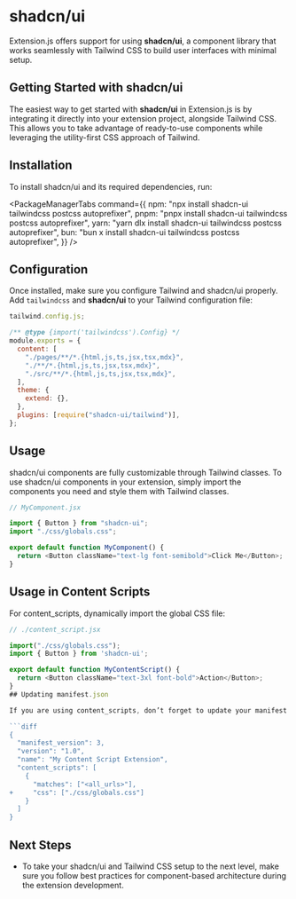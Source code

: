 
<AvatarImage icon="shadcnui" />

# shadcn/ui

Extension.js offers support for using **shadcn/ui**, a component library that works seamlessly with Tailwind CSS to build user interfaces with minimal setup.

## Getting Started with shadcn/ui

The easiest way to get started with **shadcn/ui** in Extension.js is by integrating it directly into your extension project, alongside Tailwind CSS. This allows you to take advantage of ready-to-use components while leveraging the utility-first CSS approach of Tailwind.

## Installation

To install shadcn/ui and its required dependencies, run:

<PackageManagerTabs
  command={{
    npm: "npx install shadcn-ui tailwindcss postcss autoprefixer",
    pnpm: "pnpx install shadcn-ui tailwindcss postcss autoprefixer",
    yarn: "yarn dlx install shadcn-ui tailwindcss postcss autoprefixer",
    bun: "bun x install shadcn-ui tailwindcss postcss autoprefixer",
  }}
/>

## Configuration

Once installed, make sure you configure Tailwind and shadcn/ui properly. Add `tailwindcss` and **shadcn/ui** to your Tailwind configuration file:

```js
tailwind.config.js;

/** @type {import('tailwindcss').Config} */
module.exports = {
  content: [
    "./pages/**/*.{html,js,ts,jsx,tsx,mdx}",
    "./**/*.{html,js,ts,jsx,tsx,mdx}",
    "./src/**/*.{html,js,ts,jsx,tsx,mdx}",
  ],
  theme: {
    extend: {},
  },
  plugins: [require("shadcn-ui/tailwind")],
};
```

## Usage

shadcn/ui components are fully customizable through Tailwind classes. To use shadcn/ui components in your extension, simply import the components you need and style them with Tailwind classes.

```js
// MyComponent.jsx

import { Button } from "shadcn-ui";
import "./css/globals.css";

export default function MyComponent() {
  return <Button className="text-lg font-semibold">Click Me</Button>;
}
```

## Usage in Content Scripts

For content_scripts, dynamically import the global CSS file:

````js
// ./content_script.jsx

import("./css/globals.css");
import { Button } from 'shadcn-ui';

export default function MyContentScript() {
  return <Button className="text-3xl font-bold">Action</Button>;
}
## Updating manifest.json

If you are using content_scripts, don’t forget to update your manifest.json:

```diff
{
  "manifest_version": 3,
  "version": "1.0",
  "name": "My Content Script Extension",
  "content_scripts": [
    {
      "matches": ["<all_urls>"],
+     "css": ["./css/globals.css"]
    }
  ]
}
````

## Next Steps

- To take your shadcn/ui and Tailwind CSS setup to the next level, make sure you follow best practices for component-based architecture during the extension development.
